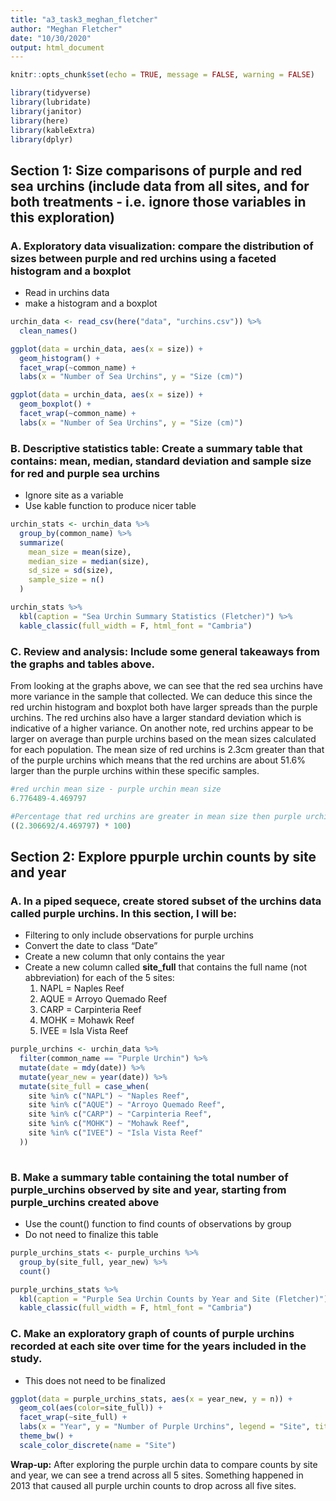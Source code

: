 ```yaml
---
title: "a3_task3_meghan_fletcher"
author: "Meghan Fletcher"
date: "10/30/2020"
output: html_document
---
```


```r
knitr::opts_chunk$set(echo = TRUE, message = FALSE, warning = FALSE)

library(tidyverse)
library(lubridate)
library(janitor)
library(here)
library(kableExtra)
library(dplyr)
```

## **Section 1: Size comparisons of purple and red sea urchins (include data from all sites, and for both treatments - i.e. ignore those variables in this exploration)**

### **A. Exploratory data visualization:** compare the distribution of sizes between purple and red urchins using a faceted histogram and a boxplot
- Read in urchins data
- make a histogram and a boxplot

```r
urchin_data <- read_csv(here("data", "urchins.csv")) %>% 
  clean_names()

ggplot(data = urchin_data, aes(x = size)) +
  geom_histogram() +
  facet_wrap(~common_name) +
  labs(x = "Number of Sea Urchins", y = "Size (cm)")

ggplot(data = urchin_data, aes(x = size)) +
  geom_boxplot() +
  facet_wrap(~common_name) +
  labs(x = "Number of Sea Urchins", y = "Size (cm)")
```

### **B. Descriptive statistics table:** Create a summary table that contains: mean, median, standard deviation and sample size for red and purple sea urchins
- Ignore site as a variable
- Use kable function to produce nicer table

```r
urchin_stats <- urchin_data %>% 
  group_by(common_name) %>% 
  summarize(
    mean_size = mean(size),
    median_size = median(size),
    sd_size = sd(size),
    sample_size = n()
  )

urchin_stats %>% 
  kbl(caption = "Sea Urchin Summary Statistics (Fletcher)") %>% 
  kable_classic(full_width = F, html_font = "Cambria")
```

### **C. Review and analysis:** Include some general takeaways from the graphs and tables above.

From looking at the graphs above, we can see that the red sea urchins have more variance in the sample that collected. We can deduce this since the red urchin histogram and boxplot both have larger spreads than the purple urchins. The red urchins also have a larger standard deviation which is indicative of a higher variance. On another note, red urchins appear to be larger on average than purple urchins based on the mean sizes calculated for each population. The mean size of red urchins is 2.3cm greater than that of the purple urchins which means that the red urchins are about 51.6% larger than the purple urchins within these specific samples.

```r
#red urchin mean size - purple urchin mean size
6.776489-4.469797

#Percentage that red urchins are greater in mean size then purple urchins
((2.306692/4.469797) * 100)
```


## **Section 2: Explore ppurple urchin counts by site and year**

### A. In a piped sequece, create stored subset of the urchins data called purple urchins. In this section, I will be:
- Filtering to only include observations for purple urchins
- Convert the date to class "Date"
- Create a new column that only contains the year
- Create a new column called **site_full** that contains the full name (not abbreviation) for each of the 5 sites:
  1. NAPL = Naples Reef
  2. AQUE = Arroyo Quemado Reef
  3. CARP = Carpinteria Reef
  4. MOHK = Mohawk Reef
  5. IVEE = Isla Vista Reef

```r
purple_urchins <- urchin_data %>% 
  filter(common_name == "Purple Urchin") %>% 
  mutate(date = mdy(date)) %>%
  mutate(year_new = year(date)) %>% 
  mutate(site_full = case_when(
    site %in% c("NAPL") ~ "Naples Reef",
    site %in% c("AQUE") ~ "Arroyo Quemado Reef",
    site %in% c("CARP") ~ "Carpinteria Reef",
    site %in% c("MOHK") ~ "Mohawk Reef",
    site %in% c("IVEE") ~ "Isla Vista Reef"
  ))
  
```

### B. Make a summary table containing the total number of purple_urchins observed by site and year, starting from purple_urchins created above 
- Use the count() function to find counts of observations by group 
- Do not need to finalize this table 

```r
purple_urchins_stats <- purple_urchins %>% 
  group_by(site_full, year_new) %>% 
  count()

purple_urchins_stats %>% 
  kbl(caption = "Purple Sea Urchin Counts by Year and Site (Fletcher)") %>% 
  kable_classic(full_width = F, html_font = "Cambria")
```

### C. Make an **exploratory graph** of counts of purple urchins recorded at each site over time for the years included in the study. 
- This does not need to be finalized

```r
ggplot(data = purple_urchins_stats, aes(x = year_new, y = n)) +
  geom_col(aes(color=site_full)) +
  facet_wrap(~site_full) +
  labs(x = "Year", y = "Number of Purple Urchins", legend = "Site", title = "Count of Purple Urchins by Site and Year (Fletcher)") +
  theme_bw() +
  scale_color_discrete(name = "Site")

```


**Wrap-up:** After exploring the purple urchin data to compare counts by site and year, we can see a trend across all 5 sites. Something happened in 2013 that caused all purple urchin counts to drop across all five sites.










